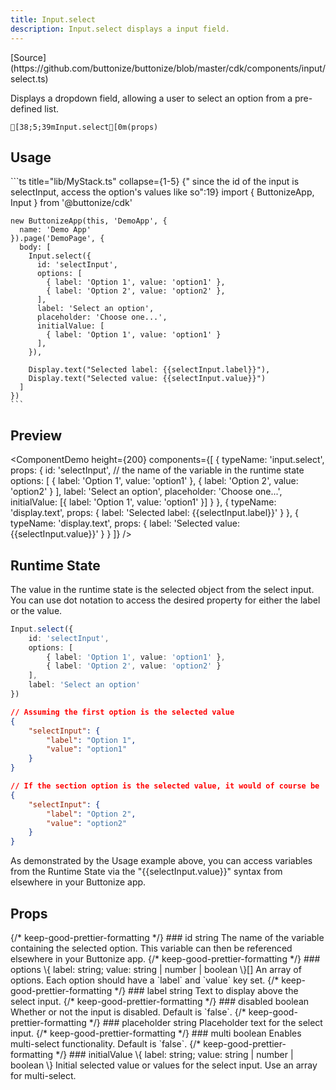 ```yaml
---
title: Input.select
description: Input.select displays a input field.
---
```




<FrameworkSelect>
	<FrameworkContent>
		<Fragment slot="cdk">
			[Source](https://github.com/buttonize/buttonize/blob/master/cdk/components/input/select.ts)
		</Fragment>
	</FrameworkContent>
</FrameworkSelect>

Displays a dropdown field, allowing a user to select an option from a pre-defined list.

```ansi frame="none"
[38;5;39mInput.select[0m(props)
```

## Usage

<FrameworkContent>
   <Fragment slot="cdk">
    ```ts title="lib/MyStack.ts" collapse={1-5} {"     since the id of the input is selectInput, access the option's values like so":19}
    import { ButtonizeApp, Input } from '@buttonize/cdk'

    new ButtonizeApp(this, 'DemoApp', {
      name: 'Demo App'
    }).page('DemoPage', {
      body: [
        Input.select({
          id: 'selectInput',
          options: [
            { label: 'Option 1', value: 'option1' },
            { label: 'Option 2', value: 'option2' },
          ],
          label: 'Select an option',
          placeholder: 'Choose one...',
          initialValue: [
            { label: 'Option 1', value: 'option1' }
          ],
        }),

        Display.text("Selected label: {{selectInput.label}}"),
        Display.text("Selected value: {{selectInput.value}}")
      ]
    })
    ```

   </Fragment>
</FrameworkContent>

## Preview

<ComponentDemo
	height={200}
	components={[
		{
			typeName: 'input.select',
			props: {
				id: 'selectInput', // the name of the variable in the runtime state
				options: [
					{ label: 'Option 1', value: 'option1' },
					{ label: 'Option 2', value: 'option2' }
				],
				label: 'Select an option',
				placeholder: 'Choose one...',
				initialValue: [{ label: 'Option 1', value: 'option1' }]
			}
		},
		{
			typeName: 'display.text',
			props: {
				label: 'Selected label: {{selectInput.label}}'
			}
		},
		{
			typeName: 'display.text',
			props: {
				label: 'Selected value: {{selectInput.value}}'
			}
		}
	]}
/>

## Runtime State

The value in the runtime state is the selected object from the select input. You can use dot notation to
access the desired property for either the label or the value.

```ts title="lib/MyStack.ts" "'name'"
Input.select({
	id: 'selectInput',
	options: [
		{ label: 'Option 1', value: 'option1' },
		{ label: 'Option 2', value: 'option2' }
	],
	label: 'Select an option'
})
```

```json title="Runtime state (1st option selected)" frame="terminal" ""name""
// Assuming the first option is the selected value
{
	"selectInput": {
		"label": "Option 1",
		"value": "option1"
	}
}
```

```json title="Runtime state (2nd option selected)" frame="terminal" ""name""
// If the section option is the selected value, it would of course be
{
	"selectInput": {
		"label": "Option 2",
		"value": "option2"
	}
}
```

As demonstrated by the Usage example above, you can access variables from the Runtime State
via the "\{\{selectInput.value\}\}" syntax from elsewhere in your Buttonize app.

## Props

<FrameworkContent>
	<Fragment slot="cdk">
		<PropDescription>
			<Fragment slot="title">
				{/* keep-good-prettier-formatting */}
				### id
			</Fragment>
			<PropMarker slot="markers" type="required" />
			<Fragment slot="type">string</Fragment>
			<Fragment slot="description">
				The name of the variable containing the selected option. This variable
				can then be referenced elsewhere in your Buttonize app.
			</Fragment>
		</PropDescription>
		<PropDescription>
			<Fragment slot="title">
				{/* keep-good-prettier-formatting */}
				### options
			</Fragment>
			<PropMarker slot="markers" type="required" />
			<Fragment slot="type">\{ label: string; value: string | number | boolean \}[]</Fragment>
			<Fragment slot="description">
				An array of options. Each option should have a `label` and `value` key
				set.
			</Fragment>
		</PropDescription>
		<PropDescription>
			<Fragment slot="title">
				{/* keep-good-prettier-formatting */}
				### label
			</Fragment>
			<PropMarker slot="markers" type="optional" />
			<Fragment slot="type">string</Fragment>
			<Fragment slot="description">
				Text to display above the select input.
			</Fragment>
		</PropDescription>
		<PropDescription>
			<Fragment slot="title">
				{/* keep-good-prettier-formatting */}
				### disabled
			</Fragment>
			<PropMarker slot="markers" type="optional" />
			<Fragment slot="type">boolean</Fragment>
			<Fragment slot="description">
				Whether or not the input is disabled. Default is `false`.
			</Fragment>
		</PropDescription>
		<PropDescription>
			<Fragment slot="title">
				{/* keep-good-prettier-formatting */}
				### placeholder
			</Fragment>
			<PropMarker slot="markers" type="optional" />
			<Fragment slot="type">string</Fragment>
			<Fragment slot="description">
				Placeholder text for the select input.
			</Fragment>
		</PropDescription>
		<PropDescription>
			<Fragment slot="title">
				{/* keep-good-prettier-formatting */}
				### multi
			</Fragment>
			<PropMarker slot="markers" type="optional" />
			<Fragment slot="type">boolean</Fragment>
			<Fragment slot="description">
				Enables multi-select functionality. Default is `false`.
			</Fragment>
		</PropDescription>
		<PropDescription>
			<Fragment slot="title">
				{/* keep-good-prettier-formatting */}
				### initialValue
			</Fragment>
			<PropMarker slot="markers" type="optional" />
			<Fragment slot="type">\{ label: string; value: string | number | boolean \}</Fragment>
			<Fragment slot="description">
				Initial selected value or values for the select input. Use an array for
				multi-select.
			</Fragment>
		</PropDescription>
		<SpacingProps />
		<SizingProps />
	</Fragment>
</FrameworkContent>
